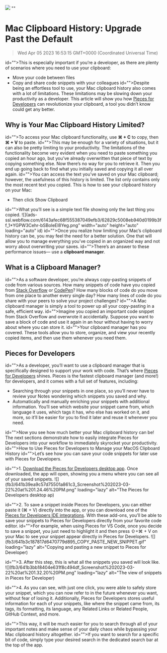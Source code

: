 ![](https://uploads-ssl.webflow.com/6143afec68f555387049efb3/62f2b54613f471a9ebc0d950_mac-clipboard-history.jpg)
""
# Mac Clipboard History: Upgrade Past the Default
> Wed Apr 05 2023 16:53:15 GMT+0000 (Coordinated Universal Time)

id="">This is especially important if you’re a developer, as there are plenty of scenarios where you need to use your clipboard:
- Move your code between files
- Copy and share code snippets with your colleagues
id="">Despite being an effortless tool to use, your Mac clipboard history also comes with a lot of limitations. These limitations may be slowing down your productivity as a developer. This article will show you how <a href="https://code.pieces.app/install" target="_blank" id="">Pieces for Developers</a> can revolutionize your clipboard, a tool you didn’t know could get any better.

## Why is Your Mac Clipboard History Limited?
id="">To access your Mac clipboard functionality, use <strong id="">⌘ + C</strong> to copy, then <strong id="">⌘ + V</strong> to paste.
id="">This may be enough for a variety of situations, but it can also be pretty limiting to your productivity. The limitations of the functionality become very evident when you need to paste something you copied an hour ago, but you’ve already overwritten that piece of text by copying something else. Now there’s no way for you to retrieve it. Then you end up going back to find what you initially saved and copying it all over again.
id="">You can access the text you’ve saved on your Mac clipboard; however, the usefulness of this history is limited. The list only contains only the most recent text you copied. This is how to see your clipboard history on your Mac: 

- Then click Show Clipboard

id="">What you’ll see is a simple text file showing only the last thing you copied.
![](ads-ssl.webflow.com/6143afec68f555387049efb3/62829c5008eb940d0199b3ff_1*YGPW3Cehr-bSBoleEl8Yeg.png" width="auto" height="auto" loading="auto" id)
id="">Once you realize how limiting your Mac’s clipboard history can be, you may feel the need for a better solution. One that will allow you to manage everything you’ve copied in an organized way and not worry about overwriting your saves.
id="">There’s an answer to these performance issues— use a <strong id="">clipboard manager</strong>.

## What is a Clipboard Manager?
id="">As a software developer, you’re always copy-pasting snippets of code from various sources. How many snippets of code have you copied from <a href="https://stackoverflow.com/" target="_blank" id="">Stack Overflow</a> or <a href="https://codepen.io/" target="_blank" id="">CodePen</a>? How many blocks of code do you move from one place to another every single day? How many lines of code do you share with your peers to solve your project challenges?
id="">A Mac clipboard manager is simply a tool to power up all your copy-pasting in a safe, efficient way.
id="">Imagine you copied an important code snippet from Stack Overflow and overwrote it accidentally. Suppose you want to save a block of code and use it again in an hour without having to worry about where you can store it.
id="">Your clipboard manager has you covered. These tools allow you to store, organize, and view your recently copied items, and then use them whenever you need them.

## Pieces for Developers
id="">As a developer, you’ll want to use a clipboard manager that is specifically designed to support your work with code. That’s where <a href="https://code.pieces.app/" target="_blank" id="">Pieces for Developers</a> shines. Pieces is the fastest clipboard manager (and more!) for developers, and it comes with a full set of features, including:
- Searching through your snippets in one place, so you’ll never have to review your Notes wondering which snippets you saved and why.
- Automatically and manually enriching your snippets with additional information. You’ll see which website your snippet came from, which language it uses, which tags it has, who else has worked on it, and more, so it’ll be easier for you to find it later and reuse it whenever you need.

id="">Now you see how much better your Mac clipboard history can be! The next sections demonstrate how to easily integrate Pieces for Developers into your workflow to immediately skyrocket your productivity.
id="">How to Use Pieces for Developers to Manage your MacOS Clipboard History
id="">Let’s see how you can save your code snippets for later use with Pieces for Developers.

id="">1. <a href="https://code.pieces.app/install" target="_blank">Download the Pieces for Developers desktop app</a>. Once downloaded, the app will open, showing you a menu where you can see all of your saved snippets.
![](fb3/641b39ea9c57d75501a861c3_Screenshot%202023-03-22%20at%201.24.46%20PM.png" loading="lazy" alt="The Pieces for Developers desktop ap)

id="">2. To save a snippet inside Pieces for Developers, you can either paste it (⌘ + V) directly into the app, or you can download one of the <a href="https://code.pieces.app/plugins" target="_blank" id="">Pieces for Developers IDE integrations</a>. With these add-ons, you’ll be able to save your snippets to Pieces for Developers directly from your favorite code editor.
id="">For example, when using Pieces for VS Code, once you decide to save a snippet, you just need to highlight it and then press ⇧+⌘ + V on your Mac to see your snippet appear directly in Pieces for Developers.
![](fb3/641b3c187817d6470779d895_COPY_PASTE_NEW_SNIPPET.gif" loading="lazy" alt="Copying and pasting a new snippet to Pieces for Developer)

id="">3. After this step, this is what all the snippets you saved will look like.
![](fb3/641b3bb18404e631f8c494df_Screenshot%202023-03-22%20at%201.32.20%20PM.png" loading="lazy" alt="The view of snippets in Pieces for Developer)

id="">4. As you can see, with just one click, you were able to safely store your snippet, which you can now refer to in the future whenever you want, without fear of losing it. Additionally, Pieces for Developers stores useful information for each of your snippets, like where the snippet came from, its tags, its formatting, its language, any Related Links or Related People, GitHub Context, and more.

id="">This way, it will be much easier for you to search through all of your important notes and make sense of your daily chaos while bypassing your Mac clipboard history altogether.
id="">If you want to search for a specific bit of code, simply type your desired search in the dedicated search bar at the top of the app.

